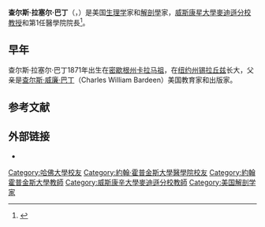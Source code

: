 {{Expand language|1=en|time=2020-12-27T02:57:06+00:00}}
{{Infobox scientist
| name = Charles Russell Bardeen, M.D.
| image = Charles Russell Bardeen.jpg
|caption= 1914年的C·R·巴丁
| image_size = 
| birth_date = {{Birth date|df=yes|1871|2|8}}
| birth_place = [[密歇根州|密歇根州]][[卡拉马祖_(密歇根州)|卡拉马祖]]
| death_date = {{Death date and age|df=yes|1935|6|12|1871|2|8}}
| death_place = [[威斯康辛州|威斯康辛州]][[麦迪逊|麦迪逊]]
| nationality = [[美国|美国]] 
| field = [[医学|医学]]和[[解剖學|解剖學]]
| alma_mater = [[哈佛大学|哈佛大学]]<br> [[约翰斯·霍普金斯大学|约翰斯·霍普金斯大学]]
| work_institutions = [[约翰斯·霍普金斯大学|约翰斯·霍普金斯大学]]<br/> [[威斯康星大學麥迪遜分校|威斯康星大學麥迪遜分校]]
}}
'''查尔斯·拉塞尔·巴丁'''（{{lang-en|Charles Russell Bardeen}}，{{bd|1871年|2月8日|1935年|6月12日}}）是美国[[生理学|生理学]]家和[[解剖學|解剖學]]家，[[威斯康星大學麥迪遜分校|威斯康星大學麥迪遜分校]][[教授|教授]]和第1任醫學院院長<ref>{{cite book|author1=Harvard Alumni Association|author2=Associated Harvard Clubs|title=Harvard alumni bulletin|url=https://books.google.com/books?id=zXbPAAAAMAAJ|accessdate=31 August 2011|date=1 January 1935|page=1171|archive-date=2019-12-15|archive-url=https://web.archive.org/web/20191215192403/https://books.google.com/books?id=zXbPAAAAMAAJ|dead-url=no}}</ref>。
== 早年 ==
查尔斯·拉塞尔·巴丁1871年出生在[[密歇根州|密歇根州]][[卡拉马祖_(密歇根州)|卡拉马祖]]，在[[纽约州|纽约州]][[锡拉丘兹_(纽约州)|锡拉丘兹]]长大，父亲是[[查尔斯·威廉·巴丁|查尔斯·威廉·巴丁]]（Charles William Bardeen）美国教育家和出版家。
==参考文献==
{{reflist}}

==外部链接==
* {{Internet Archive author |sname=Charles Russell Bardeen |sopt=t}}

{{Authority control}}

{{DEFAULTSORT:Bardeen, Charles R.}}

[[Category:哈佛大學校友|Category:哈佛大學校友]]
[[Category:約翰·霍普金斯大學醫學院校友|Category:約翰·霍普金斯大學醫學院校友]]
[[Category:約翰霍普金斯大學教師|Category:約翰霍普金斯大學教師]]
[[Category:威斯康辛大學麥迪遜分校教師|Category:威斯康辛大學麥迪遜分校教師]]
[[Category:美国解剖学家|Category:美国解剖学家]]